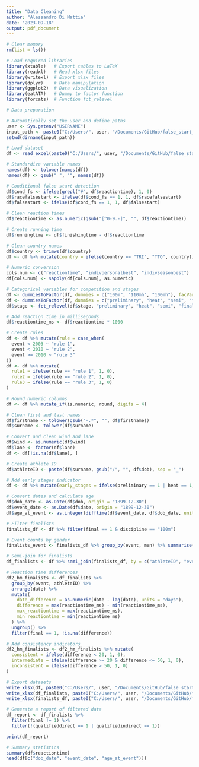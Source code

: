 ```yaml
---
title: "Data Cleaning"
author: "Alessandro Di Mattia"
date: "2023-09-18"
output: pdf_document
---
```


```r
# Clear memory
rm(list = ls())
```

```r
# Load required libraries
library(xtable)   # Export tables to LaTeX
library(readxl)   # Read xlsx files
library(writexl)  # Export xlsx files
library(dplyr)    # Data manipulation
library(ggplot2)  # Data visualization
library(eatATA)   # Dummy to factor function
library(forcats)  # Function fct_relevel
```

```r
# Data preparation

# Automatically set the user and define paths
user <- Sys.getenv("USERNAME")
input_path <- paste0("C:/Users/", user, "/Documents/GitHub/false_start_2/data/out/")
setwd(dirname(input_path))

# Load dataset
df <- read_excel(paste0("C:/Users/", user, "/Documents/GitHub/false_start_2/data/in/data.xlsx"))
```

```r
# Standardize variable names
names(df) <- tolower(names(df))
names(df) <- gsub(" ", "", names(df))

# Conditional false start detection
df$cond_fs <- ifelse(grepl("#", df$reactiontime), 1, 0)
df$racefalsestart <- ifelse(df$cond_fs == 1, 1, df$racefalsestart)
df$falsestart <- ifelse(df$cond_fs == 1, 1, df$falsestart)

# Clean reaction times
df$reactiontime <- as.numeric(gsub("[^0-9.-]", "", df$reactiontime))

# Create running time
df$runningtime <- df$finishingtime - df$reactiontime

# Clean country names
df$country <- trimws(df$country)
df <- df %>% mutate(country = ifelse(country == "TRI", "TTO", country))

# Numeric conversion
cols.num <- c("reactiontime", "indivpersonalbest", "indivseasonbest")
df[cols.num] <- sapply(df[cols.num], as.numeric)

# Categorical variables for competition and stages
df <- dummiesToFactor(df, dummies = c("100m", "110mh", "100mh"), facVar = "discipline")
df <- dummiesToFactor(df, dummies = c("preliminary", "heat", "semi", "final"), facVar = "stage")
df$stage <- fct_relevel(df$stage, "preliminary", "heat", "semi", "final")

# Add reaction time in milliseconds
df$reactiontime_ms <- df$reactiontime * 1000

# Create rules
df <- df %>% mutate(rule = case_when(
  event < 2003 ~ "rule 1",
  event < 2010 ~ "rule 2",
  event >= 2010 ~ "rule 3"
))
df <- df %>% mutate(
  rule1 = ifelse(rule == "rule 1", 1, 0),
  rule2 = ifelse(rule == "rule 2", 1, 0),
  rule3 = ifelse(rule == "rule 3", 1, 0)
)

# Round numeric columns
df <- df %>% mutate_if(is.numeric, round, digits = 4)

# Clean first and last names
df$firstname <- tolower(gsub("-.*", "", df$firstname))
df$surname <- tolower(df$surname)

# Convert and clean wind and lane
df$wind <- as.numeric(df$wind)
df$lane <- factor(df$lane)
df <- df[!is.na(df$lane), ]

# Create athlete ID
df$athleteID <- paste(df$surname, gsub("/", "", df$dob), sep = "_")

# Add early stages indicator
df <- df %>% mutate(early_stages = ifelse(preliminary == 1 | heat == 1, 1, 0))
```

```r
# Convert dates and calculate age
df$dob_date <- as.Date(df$dob, origin = "1899-12-30")
df$event_date <- as.Date(df$date, origin = "1899-12-30")
df$age_at_event <- as.integer(difftime(df$event_date, df$dob_date, units = "days") / 365.25)
```

```r
# Filter finalists
finalists_df <- df %>% filter(final == 1 & discipline == "100m")

# Event counts by gender
finalists_event <- finalists_df %>% group_by(event, men) %>% summarise(count = n())

# Semi-join for finalists
df_finalists <- df %>% semi_join(finalists_df, by = c("athleteID", "event", "men", "discipline"))

# Reaction time differences
df2_hm_finalists <- df_finalists %>%
  group_by(event, athleteID) %>%
  arrange(date) %>%
  mutate(
    date_difference = as.numeric(date - lag(date), units = "days"),
    difference = max(reactiontime_ms) - min(reactiontime_ms),
    max_reactiontime = max(reactiontime_ms),
    min_reactiontime = min(reactiontime_ms)
  ) %>%
  ungroup() %>%
  filter(final == 1, !is.na(difference))

# Add consistency indicators
df2_hm_finalists <- df2_hm_finalists %>% mutate(
  consistent = ifelse(difference < 20, 1, 0),
  intermediate = ifelse(difference >= 20 & difference <= 50, 1, 0),
  inconsistent = ifelse(difference > 50, 1, 0)
)
```

```r
# Export datasets
write_xlsx(df, paste0("C:/Users/", user, "/Documents/GitHub/false_start_2/data/out/df.xlsx"))
write_xlsx(df_finalists, paste0("C:/Users/", user, "/Documents/GitHub/false_start_2/data/out/df_finalists.xlsx"))
write_xlsx(finalists_df, paste0("C:/Users/", user, "/Documents/GitHub/false_start_2/data/out/finalists_df.xlsx"))
```

```r
# Generate a report of filtered data
df_report <- df_finalists %>%
  filter(final != 1) %>%
  filter(!(qualifieddirect == 1 | qualifiedindirect == 1))

print(df_report)
```

```r
# Summary statistics
summary(df$reactiontime)
head(df[c("dob_date", "event_date", "age_at_event")])

```



